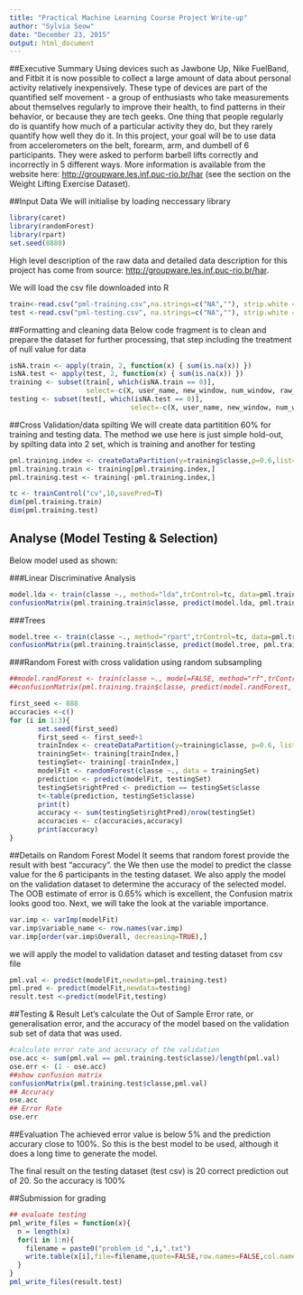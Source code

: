 ```yaml
---
title: "Practical Machine Learning Course Project Write-up"
author: "Sylvia Seow"
date: "December 23, 2015"
output: html_document
---
```


##Executive Summary
Using devices such as Jawbone Up, Nike FuelBand, and Fitbit it is now possible to collect a large amount of data about personal activity relatively inexpensively. These type of devices are part of the quantified self movement - a group of enthusiasts who take measurements about themselves regularly to improve their health, to find patterns in their behavior, or because they are tech geeks. One thing that people regularly do is quantify how much of a particular activity they do, but they rarely quantify how well they do it. In this project, your goal will be to use data from accelerometers on the belt, forearm, arm, and dumbell of 6 participants. They were asked to perform barbell lifts correctly and incorrectly in 5 different ways. More information is available from the website here: <http://groupware.les.inf.puc-rio.br/har> (see the section on the Weight Lifting Exercise Dataset). 


##Input Data
We will initialise by loading neccessary library

```r
library(caret)
library(randomForest)
library(rpart)
set.seed(8888)
```

High level description of the raw data and detailed data description for this project has come from source: <http://groupware.les.inf.puc-rio.br/har>.

We will load the csv file downloaded into R
```r
train<-read.csv("pml-training.csv",na.strings=c("NA",""), strip.white = T)
test <-read.csv("pml-testing.csv", na.strings=c("NA",""), strip.white = T)
```


##Formatting and cleaning data
Below code fragment is to clean and prepare the dataset for further processing, that step including the treatment of null value for data
```r
isNA.train <- apply(train, 2, function(x) { sum(is.na(x)) })
isNA.test <- apply(test, 2, function(x) { sum(is.na(x)) })
training <- subset(train[, which(isNA.train == 0)], 
                   select=-c(X, user_name, new_window, num_window, raw_timestamp_part_1, raw_timestamp_part_2, cvtd_timestamp))
testing <- subset(test[, which(isNA.test == 0)], 
                              select=-c(X, user_name, new_window, num_window, raw_timestamp_part_1, raw_timestamp_part_2, cvtd_timestamp))
```

##Cross Validation/data spilting
We will create data partitition 60% for training and testing data. The method we use here is just simple hold-out, by spilting data into 2 set, which is training and another for testing

```r
pml.training.index <- createDataPartition(y=training$classe,p=0.6,list=FALSE)
pml.training.train <- training[pml.training.index,]
pml.training.test <- training[-pml.training.index,]

tc <- trainControl("cv",10,savePred=T)
dim(pml.training.train)
dim(pml.training.test)

```

## Analyse (Model Testing & Selection)
Below model used as shown:

###Linear Discriminative Analysis
```r
model.lda <- train(classe ~., method="lda",trControl=tc, data=pml.training.train)
confusionMatrix(pml.training.train$classe, predict(model.lda, pml.training.train))
```

###Trees
```r
model.tree <- train(classe ~., method="rpart",trControl=tc, data=pml.training.train)
confusionMatrix(pml.training.train$classe, predict(model.tree, pml.training.train))
```

###Random Forest with cross validation using random subsampling
```r
##model.randForest <- train(classe ~., model=FALSE, method="rf",trControl=tc, data=pml.training.train,ntree=100,prox=TRUE)
##confusionMatrix(pml.training.train$classe, predict(model.randForest, pml.training.train))

first_seed <- 888
accuracies <-c()
for (i in 1:3){
       set.seed(first_seed)
       first_seed <- first_seed+1
       trainIndex <- createDataPartition(y=training$classe, p=0.6, list=FALSE)
       trainingSet<- training[trainIndex,]
       testingSet<- training[-trainIndex,]
       modelFit <- randomForest(classe ~., data = trainingSet)
       prediction <- predict(modelFit, testingSet)
       testingSet$rightPred <- prediction == testingSet$classe
       t<-table(prediction, testingSet$classe)
       print(t)
       accuracy <- sum(testingSet$rightPred)/nrow(testingSet)
       accuracies <- c(accuracies,accuracy)
       print(accuracy)
}

```

##Details on Random Forest Model
It seems that random forest provide the result with best "accuracy". the 
We then use the model to predict the classe value for the 6 participants in the testing dataset. We also apply the model on the validation dataset to determine the accuracy of the selected model. The OOB estimate of error is 0.65% which is excellent, the Confusion matrix looks good too. Next, we will take the look at the variable importance.
```r
var.imp <- varImp(modelFit)
var.imp$variable_name <- row.names(var.imp)
var.imp[order(var.imp$Overall, decreasing=TRUE),]
```

we will apply the model to validation dataset and testing dataset from csv file

```r
pml.val <- predict(modelFit,newdata=pml.training.test)
pml.pred <- predict(modelFit,newdata=testing)
result.test <-predict(modelFit,testing)
```

##Testing & Result
Let's calculate the Out of Sample Error rate, or generalisation error, and the accuracy of the model based on the validation sub set of data that was used. 
```r
#calculate error rate and accuracy of the validation 
ose.acc <- sum(pml.val == pml.training.test$classe)/length(pml.val)
ose.err <- (1 - ose.acc) 
##show confusion matrix
confusionMatrix(pml.training.test$classe,pml.val)
## Accuracy
ose.acc
## Error Rate
ose.err
```

##Evaluation
The achieved error value is below 5% and the prediction accurary close to 100%. So this is the best model to be used, although it does a long time to generate the model.

The final result on the testing dataset (test csv) is 20 correct prediction out of 20. So the accuracy is 100%

##Submission for grading
```r
## evaluate testing
pml_write_files = function(x){
  n = length(x)
  for(i in 1:n){
    filename = paste0("problem_id_",i,".txt")
    write.table(x[i],file=filename,quote=FALSE,row.names=FALSE,col.names=FALSE)
  }
}
pml_write_files(result.test)
```